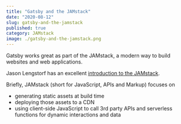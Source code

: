 ---
title: "Gatsby and the JAMstack"
date: "2020-08-12"
slug: gatsby-and-the-jamstack
published: true
category: JAMstack
image: ./gatsby-and-the-jamstack.png
---

Gatsby works great as part of the JAMstack, a modern way to build websites and web applications.

Jason Lengstorf has an excellent [introduction to the JAMstack](https://www.learnwithjason.dev/blog/wtf-is-jamstack/).

Briefly, JAMstack (short for JavaScript, APIs and Markup) focuses on

- generating static assets at build time
- deploying those assets to a CDN
- using client-side JavaScript to call 3rd party APIs and serverless functions for dynamic interactions and data
